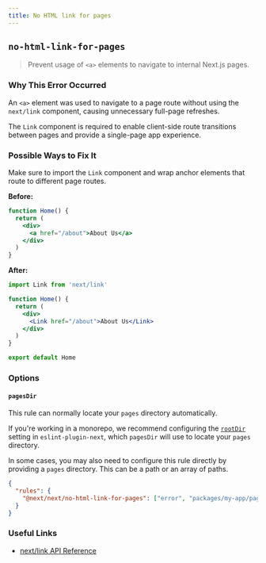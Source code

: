 ```yaml
---
title: No HTML link for pages
---
```


## `no-html-link-for-pages`

> Prevent usage of `<a>` elements to navigate to internal Next.js pages.

### Why This Error Occurred

An `<a>` element was used to navigate to a page route without using the `next/link` component, causing unnecessary full-page refreshes.

The `Link` component is required to enable client-side route transitions between pages and provide a single-page app experience.

### Possible Ways to Fix It

Make sure to import the `Link` component and wrap anchor elements that route to different page routes.

**Before:**

```jsx filename="pages/index.js"
function Home() {
  return (
    <div>
      <a href="/about">About Us</a>
    </div>
  )
}
```

**After:**

```jsx filename="pages/index.js"
import Link from 'next/link'

function Home() {
  return (
    <div>
      <Link href="/about">About Us</Link>
    </div>
  )
}

export default Home
```

### Options

#### `pagesDir`

This rule can normally locate your `pages` directory automatically.

If you're working in a monorepo, we recommend configuring the [`rootDir`](/docs/basic-features/eslint.md#rootDir) setting in `eslint-plugin-next`, which `pagesDir` will use to locate your `pages` directory.

In some cases, you may also need to configure this rule directly by providing a `pages` directory. This can be a path or an array of paths.

```json filename="eslint.config.json"
{
  "rules": {
    "@next/next/no-html-link-for-pages": ["error", "packages/my-app/pages/"]
  }
}
```

### Useful Links

- [next/link API Reference](/docs/api-reference/next/link)
